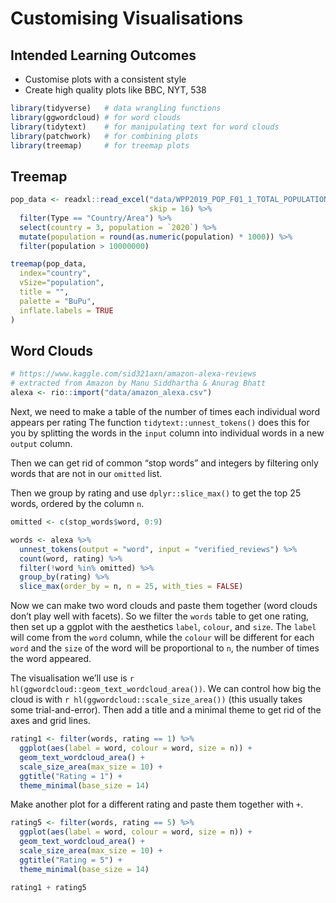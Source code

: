 # Customising Visualisations {#custom}

## Intended Learning Outcomes {#ilo-custom}

* Customise plots with a consistent style
* Create high quality plots like BBC, NYT, 538


```r
library(tidyverse)   # data wrangling functions
library(ggwordcloud) # for word clouds
library(tidytext)    # for manipulating text for word clouds
library(patchwork)   # for combining plots
library(treemap)     # for treemap plots
```

## Treemap

```r
pop_data <- readxl::read_excel("data/WPP2019_POP_F01_1_TOTAL_POPULATION_BOTH_SEXES.xlsx",
                               skip = 16) %>%
  filter(Type == "Country/Area") %>%
  select(country = 3, population = `2020`) %>%
  mutate(population = round(as.numeric(population) * 1000)) %>%
  filter(population > 10000000)

treemap(pop_data,
  index="country",
  vSize="population",
  title = "",
  palette = "BuPu",
  inflate.labels = TRUE
)
```



## Word Clouds

```r
# https://www.kaggle.com/sid321axn/amazon-alexa-reviews
# extracted from Amazon by Manu Siddhartha & Anurag Bhatt
alexa <- rio::import("data/amazon_alexa.csv")
```

Next, we need to make a table of the number of times each individual word appears per rating  The function `tidytext::unnest_tokens()` does this for you by splitting the words in the `input` column into individual words in a new `output` column.

Then we can get rid of common "stop words" and integers by filtering only words that are not in our `omitted` list.

Then we group by rating and use `dplyr::slice_max()` to get the top 25 words, ordered by the column `n`. 


```r
omitted <- c(stop_words$word, 0:9)

words <- alexa %>%
  unnest_tokens(output = "word", input = "verified_reviews") %>%
  count(word, rating) %>%
  filter(!word %in% omitted) %>%
  group_by(rating) %>%
  slice_max(order_by = n, n = 25, with_ties = FALSE)
```

Now we can make two word clouds and paste them together (word clouds don't play well with facets). So we filter the `words` table to get one rating, then set up a ggplot with the aesthetics `label`, `colour`, and `size`. The `label` will come from the `word` column, while the `colour` will be different for each `word` and the `size` of the word will be proportional to `n`, the number of times the word appeared.

The visualisation we'll use is `r hl(ggwordcloud::geom_text_wordcloud_area())`. We can control how big the cloud is with `r hl(ggwordcloud::scale_size_area())` (this usually takes some trial-and-error). Then add a title and a minimal theme to get rid of the axes and grid lines. 

```r
rating1 <- filter(words, rating == 1) %>%
  ggplot(aes(label = word, colour = word, size = n)) +
  geom_text_wordcloud_area() +
  scale_size_area(max_size = 10) +
  ggtitle("Rating = 1") +
  theme_minimal(base_size = 14)
```

Make another plot for a different rating and paste them together with `+`.

```r
rating5 <- filter(words, rating == 5) %>%
  ggplot(aes(label = word, colour = word, size = n)) +
  geom_text_wordcloud_area() +
  scale_size_area(max_size = 10) +
  ggtitle("Rating = 5") +
  theme_minimal(base_size = 14)

rating1 + rating5
```




